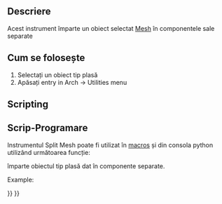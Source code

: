 <languages/>

{{Docnav
|[[BIM_WPView|WPView]]
|[[Arch_MeshToShape|MeshToShape]]
|[[BIM_Workbench|BIM]]
|IconL=BIM_WPView.svg
|IconR=Arch_MeshToShape.svg
|IconC=Workbench_BIM.svg
}}

<div class="mw-translate-fuzzy">
{{GuiCommand/ro
|Name=Arch SplitMesh
|Name/ro=Arch SplitMesh
|MenuLocation=Arch → Utilities → Split Mesh
|Workbenches=[[Arch_Workbench/ro|Arch]]
|SeeAlso=[[Arch SelectNonSolidMeshes]], [[Arch MeshToShape]]
}}
</div>

<span id="Description"></span>
==Descriere==

<div class="mw-translate-fuzzy">
Acest instrument împarte un obiect selectat [[Mesh Workbench | Mesh]] în componentele sale separate
</div>

<span id="Usage"></span>
<div class="mw-translate-fuzzy">
== Cum se folosește ==
</div>

<div class="mw-translate-fuzzy">
# Selectați un obiect tip plasă
# Apăsați {{KEY|[[Image:Arch SplitMesh.png|16px]] '''Split Mesh'''}} entry in Arch -> Utilities menu
</div>

==Scripting==

<div class="mw-translate-fuzzy">
== Scrip-Programare ==
</div>

<div class="mw-translate-fuzzy">
Instrumentul Split Mesh poate fi utilizat în [[macros]] și din consola python utilizând următoarea funcție:
</div>

{{Code|code=
new_list = splitMesh(obj, mark=True)
}}

<div class="mw-translate-fuzzy">
împarte obiectul tip plasă dat în componente separate.
</div>

Example:

{{Code|code=
import FreeCAD, Draft, Arch, Mesh, MeshPart

Line = Draft.makeWire([FreeCAD.Vector(0, 0, 0),FreeCAD.Vector(2000, 2000, 0)])
Wall = Arch.makeWall(Line, width=150, height=3000)
FreeCAD.ActiveDocument.recompute()

Shape = Wall.Shape.copy(False)
Shape.Placement = Wall.getGlobalPlacement()

mesh_obj = FreeCAD.ActiveDocument.addObject("Mesh::Feature", "Mesh")
mesh_obj.Mesh = MeshPart.meshFromShape(Shape=Shape, MaxLength=520)
mesh_obj.ViewObject.DisplayMode = "Flat Lines"

new_list = Arch.splitMesh(mesh_obj)
}}


{{Docnav
|[[BIM_WPView|WPView]]
|[[Arch_MeshToShape|MeshToShape]]
|[[BIM_Workbench|BIM]]
|IconL=BIM_WPView.svg
|IconR=Arch_MeshToShape.svg
|IconC=Workbench_BIM.svg
}}

{{BIM_Tools_navi{{#translation:}}}}
{{Userdocnavi{{#translation:}}}}